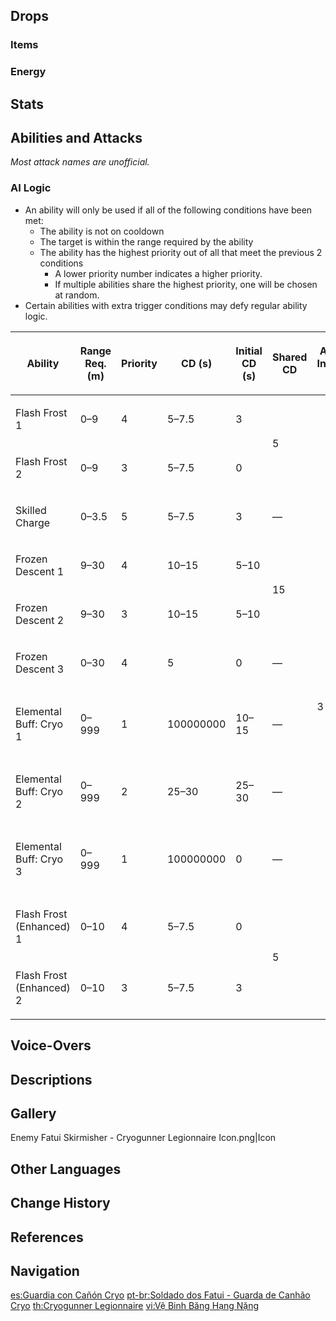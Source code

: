 {{Enemy Infobox
|image    = Cryogunner Legionnaire.png
|dmgtype  = Physical
|dmgtype2 = Cryo
|weakpoint = yes
|type     = Common Enemies
|family   = Fatui
|group    = Fatui Skirmishers
|faction  = Fatui
|location = Multiple
|ability1 = Shield
|voiceEN  = [https://www.danfostervo.com/ Dan Foster]<ref name="Dan Foster">Twitter: [https://twitter.com/DanFosterVO/status/1355268775608688641 EN VA Self Announcement]</ref>
}}
{{Enemy Intro}}

==Drops==
===Items===
{{Drops Table|type=Fatui Skirmishers}}

===Energy===
{{Energy Drops
|type  = Cryo
|hp1   = 66
|p1    = 2
|hp2   = 33
|p2    = 2
|hp3   = 0
|p3    = 2
}}

==Stats==
{{Enemy Stats
|res1     = Unshielded
|phys_res = -20%

|res2         = Shielded
|resglobal2   = 110%
|phys_res2    = 80%

|res_title = State
|hp_ratio  = 4
|hp_type   = 1
|atk_ratio = 3
}}

==Abilities and Attacks==
''Most attack names are unofficial.''
{{Enemy Attacks
|enemy = Cryogunner Legionnaire

|name_1 = Flash Frost
|file_1 = Cryogunner Legionnaire Frost Cannon
|desc_1 = Sprays frost from their cannon in an arc in front of them, continuously dealing '''30% ATK''' as  {{Color|Cryo DMG}}.
* '''Enhanced:''' While their '''Elemental Buff''' is active, the Cryogunner Legionnaire will walk slowly towards the target while continuously spraying for a greatly extended duration.
|caption_1 = Normal
|file_1_2 = Cryogunner Legionnaire Frost Cannon Enhanced
|caption_1_2 = Enhanced

|name_2 = Frozen Descent
|file_2 = Cryogunner Legionnaire Leap
|desc_2 = Leaps into the air and smashes down at the player's location, dealing '''50% ATK''' as {{Color|AoE Cryo DMG}}.

|name_3 = Skilled Charge
|file_3 = Cryogunner Legionnaire Ram
|desc_3 = If the player strays too near, rams the player with their belly, dealing '''100% ATK''' as {{Color|Physical DMG}}. This attack is only used when the '''Elemental Buff''' is inactive.

|name_4 = Elemental Buff: Cryo
|desc_4 = Upon reaching '''50%''' HP or after some time has passed, generates a {{Color|Cryo|[[Frozen#Frozen Element|Frozen]]}} [[Shields|shield]], granting them a massive increase in [[Resistance]]s and enhancing their '''Flash Frost''' attack. The shield is weakest to {{Color|Pyro}}. Breaking the shield will leave them stunned and vulnerable to attack. Unlike most Frozen shields, this [[Poise Damage]] cannot damage this shield.
{{Elemental Shield Data|Cryo|8|skirmisher=1}}
|file_4 = Cryogunner Legionnaire Cryo Armor
|file_4_2 = Cryogunner Legionnaire Stunned
|caption_4_2 = Stunned
}}

===AI Logic===
{{See also|Cooldown#Enemy Cooldowns}}
* An ability will only be used if all of the following conditions have been met:
** The ability is not on cooldown
** The target is within the range required by the ability
** The ability has the highest priority out of all that meet the previous 2 conditions
*** A lower priority number indicates a higher priority.
*** If multiple abilities share the highest priority, one will be chosen at random.
* Certain abilities with extra trigger conditions may defy regular ability logic.

{| class="wikitable"
! Ability !! Range Req. (m) !! Priority !! style="width:80px" | CD (s) !! Initial CD (s) !! Shared CD !! Action Interval (s) !! Triggers Act. Int. !! Ignores Act. Int. !! State Req.
|-
| Flash Frost 1 || 0–9 || 4 || 5–7.5 || 3 || rowspan="2" | 5 || rowspan="11" | 3 || {{check|yes}} || {{check|no}} || Not Armored
|-
| Flash Frost 2 || 0–9 || 3 || 5–7.5 || 0 || {{check|yes}} || {{check|yes}} || Not Armored
|-
| Skilled Charge || 0–3.5 || 5 || 5–7.5 || 3 || — || {{check|yes}} || {{check|yes}} || Not Armored
|-
| Frozen Descent 1 || 9–30 || 4 || 10–15 || 5–10 || rowspan="2" | 15 || {{check|no}} || {{check|no}} || Any
|-
| Frozen Descent 2 || 9–30 || 3 || 10–15 || 5–10 || {{check|no}} || {{check|yes}} || Any
|-
| Frozen Descent 3 || 0–30 || 4 || 5 || 0 || — || {{check|yes}} || {{check|yes}} || Any
|-
| Elemental Buff: Cryo 1 || 0–999 || 1 || 100000000 || 10–15 || — || {{check|no}} || {{check|yes}} || Not Armored, Above 50% HP
|-
| Elemental Buff: Cryo 2 || 0–999 || 2 || 25–30 || 25–30 || — || {{check|no}} || {{check|yes}} || Not Armored
|-
| Elemental Buff: Cryo 3 || 0–999 || 1 || 100000000 || 0 || — || {{check|no}} || {{check|yes}} || Not Armored, Below 50% HP
|-
| Flash Frost (Enhanced) 1 || 0–10 || 4 || 5–7.5 || 0 || rowspan="2" | 5 || {{check|yes}} || {{check|no}} || Armored
|-
| Flash Frost (Enhanced) 2 || 0–10 || 3 || 5–7.5 || 3 || {{check|yes}} || {{check|yes}} || Armored
|}

==Voice-Overs==
{{VO/Enemy
|enemy                   = Cryogunner Legionnaire
|vo_01_00_title          = Spotting the Player
|vo_01_01_file           = VO {lang}{name} - Youll Get Frostbite.ogg
|vo_01_01_tx_en          = You'll get frostbite.
|vo_01_01_tx_zh          = 你要凉了。
|vo_01_01_tx_ja          = 凍ってしまうよ。
|vo_01_01_tx_ko          = 이제 넌 끝이야!
|vo_01_02_file           = VO {lang}{name} - Frozen Crisp.ogg
|vo_01_02_tx_en          = Frozen crisp.
|vo_01_02_tx_zh          = 冰冻，酥脆。
|vo_01_02_tx_ja          = 冷たく、サクサク！
|vo_01_02_tx_ko          = 얼음, 와드득!

|vo_02_00_title          = Activating Buff
|vo_02_01_file           = VO {lang}{name} - Freshness Preserved.ogg
|vo_02_01_tx_en          = Freshness preserved.
|vo_02_01_tx_zh          = 冰冻保鲜！
|vo_02_01_tx_ja          = 冷凍保存！
|vo_02_01_tx_ko          = 얼려서, 신선하게!
|vo_02_02_file           = VO {lang}{name} - Its Time For A Flash Freeze.ogg
|vo_02_02_tx_en          = It's time for a flash freeze!
|vo_02_02_tx_zh          = 急冻时间到了！
|vo_02_02_tx_ja          = 冷凍の時間だよ！
|vo_02_02_tx_ko          = 모두 얼려버릴 시간이다!

|vo_03_00_title          = Attacking
|vo_03_01_file           = VO {lang}{name} - Aha Frozen Food.ogg
|vo_03_01_tx_en          = Aha! Frozen food.
|vo_03_01_tx_zh          = 哈哈哈！速冻食品！
|vo_03_01_tx_ja          = はは、冷凍食品だ！
|vo_03_01_tx_ko          = 하하! 냉동식품!
|vo_03_02_file           = VO {lang}{name} - Chill To The Bone.ogg
|vo_03_02_tx_en          = Chill to the bone.
|vo_03_02_tx_zh          = 凛风刺骨！
|vo_03_02_tx_ja          = 骨を刺す風。
|vo_03_02_tx_ko          = 찬바람은 뼈가 시린 법
|vo_03_03_file           = VO {lang}{name} - Flash Frost.ogg
|vo_03_03_tx_en          = Flash frost!
|vo_03_03_tx_zh          = 美妙的寒霜！
|vo_03_03_tx_ja          = 美しい霜だ。
|vo_03_03_tx_ko          = 아름다운 서리!
|vo_03_04_file           = VO {lang}{name} - Hahahahahaha.ogg
|vo_03_04_tx_en          = Hahahahahaha!
|vo_03_04_tx_zh          = 唔哈哈哈哈哈哈哈哈！
|vo_03_04_tx_ja          = えへへへへへへへ！
|vo_03_04_rm_ja          = Ehehehehehehehe!
|vo_03_04_tx_ko          = 이히히히히히히, 으히히히히히히~
|vo_03_05_file           = VO {lang}{name} - Now Youre Not Going Anywhere.ogg
|vo_03_05_tx_en          = Now you're not going anywhere!
|vo_03_05_tx_zh          = 这样可逃不掉！
|vo_03_05_tx_ja          = 逃げられないよ。
|vo_03_05_tx_ko          = 도망 칠 수 없을 걸!
|vo_03_06_file           = VO {lang}{name} - Frozen Descent.ogg
|vo_03_06_tx_en          = Frozen descent!
|vo_03_06_tx_zh          = 极寒天降！
|vo_03_06_tx_ja          = 極寒、降臨！
|vo_03_06_tx_ko          = 하늘에서 내려 온 추위!
|vo_03_07_file           = VO {lang}{name} - Cold Cut Platter.ogg
|vo_03_07_tx_en          = Cold cut platter!
|vo_03_07_tx_zh          = 冷肉拼盘！
|vo_03_07_tx_ja          = 冷製肉の盛り合わせだ。
|vo_03_07_tx_ko          = 냉육 모듬!
|vo_03_08_file           = VO {lang}{name} - Dont Get In The Way.ogg
|vo_03_08_tx_en          = Don't get in the way!
|vo_03_08_tx_zh          = 嘿！别挡道！
|vo_03_08_tx_ja          = おい、邪魔だ！
|vo_03_08_tx_ko          = 이봐, 길 막지 마!

|vo_04_00_title          = Shield Broken
|vo_04_01_file           = VO {lang}{name} - Oww Oh No.ogg
|vo_04_01_tx_en          = Oww, oh no!
|vo_04_01_tx_zh          = 啊，糟了…
|vo_04_01_tx_ja          = ああ、まずい！
|vo_04_01_rm_ja          = Aa, mazui!
|vo_04_01_tx_ko          = 앗, 이런…
|vo_04_02_file           = VO {lang}{name} - Ugh Its No Problem.ogg
|vo_04_02_tx_en          = Ugh, it's no problem...
|vo_04_02_tx_zh          = 啊，小问题…
|vo_04_02_tx_ja          = んっ、しまった…
|vo_04_02_rm_ja          = N', shimatta...
|vo_04_02_tx_ko          = 이 정도… 쯤이야…

|vo_05_00_title          = Staggered
|vo_05_01_tx_en          = {{A|VO Cryogunner Legionnaire - Staggered 01.ogg}} {{A|VO Cryogunner Legionnaire - Staggered 02.ogg}} {{A|VO Cryogunner Legionnaire - Staggered 03.ogg}}

|vo_06_00_title          = Defeated
|vo_06_01_file           = VO {lang}{name} - Ngghhh Too Warm.ogg
|vo_06_01_tx_en          = Ngghhh... too... warm...
|vo_06_01_tx_zh          = 温度太高了…
|vo_06_01_tx_ja          = 温度が…高い…
|vo_06_01_tx_ko          = 온도가… 너무 높아…
|vo_06_02_file           = VO {lang}{name} - Cooked Food Disgusting.ogg
|vo_06_02_tx_en          = Cooked food... disgusting...
|vo_06_02_tx_zh          = 见鬼的熟食…
|vo_06_02_tx_ja          = 熟食め…
|vo_06_02_tx_ko          = 불에 익힌 음식 따위…
}}

==Descriptions==
{{Description|A soldier encased within a Fatui war machine.<br />Armed with equipment that can control the elements to a certain extent, their guns are capable of firing jets of frost. Though this may confer elemental power beyond the ken of ordinary humans, that power may yet to come at a price...|[[Archive]]}}

==Gallery==
<gallery>
Enemy Fatui Skirmisher - Cryogunner Legionnaire Icon.png|Icon
</gallery>

==Other Languages==
{{Other Languages
|en      = Fatui Skirmisher - Cryogunner Legionnaire
|zhs     = 愚人众先遣队・冰铳重卫士
|zhs_rm  = Yúrénzhòng Xiānqiǎn Duì - Bīng Chòng Zhòngwèishì
|zht     = 愚人眾先遣隊・冰銃重衛士
|zht_rm  = Yúrénzhòng Xiānqiǎn Duì - Bīng Chòng Zhòngwèishì
|zh_tl   = Fatui Skirmisher - Cryo Gun Heavy Guard
|ja      = ファデュイ{{Rubi|先|せん|遣|けん|隊|たい|・|&nbsp;|重|じゅう|衛|え|士|じ|・|&nbsp;|氷|こおり|銃|じゅう}}
|ja_rm   = Fadyui Senkentai - Juu Eji - Koori Juu
|ja_tl   = Fatui Skirmisher - Heavy Guard - Cryo Gun
|ko      = 우인단 선발대・얼음총 중보병
|ko_rm   = U'in-dan Seonbaldae - Eoleumchong Jungbobyeong
|ko_tl   = Fatui Advance Party - Icegun Heavy Infantry
|es      = Soldado Fatui - Guardia con Cañón Cryo
|es_tl   = Fatui Soldier - Guard With Cryo Cannon
|fr      = Tirailleur Fatui - Mitrailleur Cryo
|fr_tl   = Fatui Skirmisher - Cryo Machine-Gunner
|ru      = Застрельщик Фатуи: Крио бомбардир
|ru_tl   = Fatui Skirmisher: Cryo Bombardier
|th      = Fatui Skirmisher - Cryogunner Legionnaire
|vi      = Đội tiên phong Fatui - Vệ Binh Băng Hạng Nặng
|vi_tl   = Fatui Vanguard - Heavy Cryo Guard
|de      = Fatui-Plänkler – Kryo-Kanonen-Gardist
|de_tl   = Fatui Skirmisher - Cryo Cannon Guardsman
|id      = Fatui Skirmisher - Cryogunner Legionnaire
|pt      = Soldado dos Fatui - Guarda de Canhão Cryo
|pt_tl   = 
|tr      = Fatui Avcı Eri - Lejyoner Buz Topçusu
|tr_tl   = 
|it      = Schermagliatore dei Fatui Cryoartigliere corazzato
|it_tl   = 
}}

==Change History==
{{Change History|1.0}}

==References==
{{Reflist}}

==Navigation==
{{Enemy Navbox|type=Common}}

[[es:Guardia con Cañón Cryo]]
[[pt-br:Soldado dos Fatui - Guarda de Canhão Cryo]]
[[th:Cryogunner Legionnaire]]
[[vi:Vệ Binh Băng Hạng Nặng]]